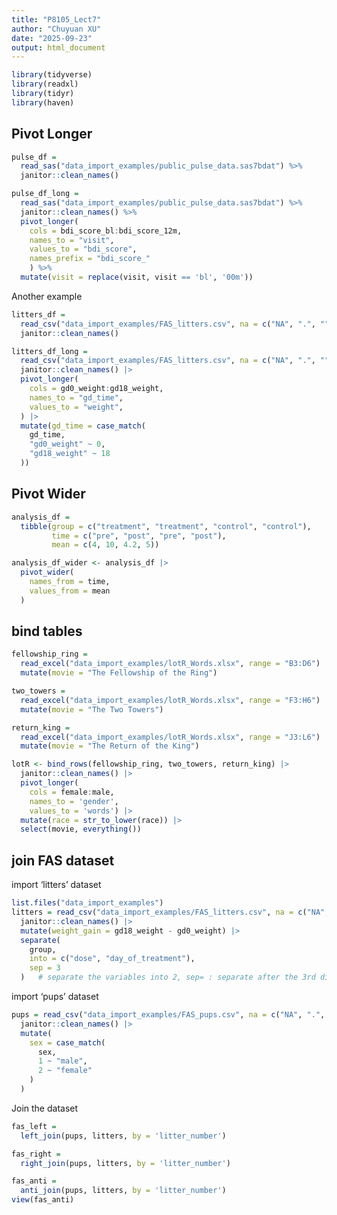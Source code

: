 ```yaml
---
title: "P8105_Lect7"
author: "Chuyuan XU"
date: "2025-09-23"
output: html_document
---
```


```r
library(tidyverse)
library(readxl)
library(tidyr)
library(haven)
```

## Pivot Longer

```r
pulse_df =
  read_sas("data_import_examples/public_pulse_data.sas7bdat") %>%
  janitor::clean_names()

pulse_df_long =
  read_sas("data_import_examples/public_pulse_data.sas7bdat") %>%
  janitor::clean_names() %>%
  pivot_longer(
    cols = bdi_score_bl:bdi_score_12m,
    names_to = "visit",
    values_to = "bdi_score",
    names_prefix = "bdi_score_"
    ) %>%
  mutate(visit = replace(visit, visit == 'bl', '00m'))
```

Another example
```r
litters_df = 
  read_csv("data_import_examples/FAS_litters.csv", na = c("NA", ".", "")) |>
  janitor::clean_names()

litters_df_long = 
  read_csv("data_import_examples/FAS_litters.csv", na = c("NA", ".", "")) |>
  janitor::clean_names() |>
  pivot_longer(
    cols = gd0_weight:gd18_weight,
    names_to = "gd_time",
    values_to = "weight",
  ) |>
  mutate(gd_time = case_match(
    gd_time,
    "gd0_weight" ~ 0,
    "gd18_weight" ~ 18
  ))
```

## Pivot Wider

```r
analysis_df = 
  tibble(group = c("treatment", "treatment", "control", "control"),
         time = c("pre", "post", "pre", "post"),
         mean = c(4, 10, 4.2, 5))
```

```r
analysis_df_wider <- analysis_df |>
  pivot_wider(
    names_from = time,
    values_from = mean
  )
```


## bind tables

```r
fellowship_ring = 
  read_excel("data_import_examples/lotR_Words.xlsx", range = "B3:D6") |>
  mutate(movie = "The Fellowship of the Ring")

two_towers = 
  read_excel("data_import_examples/lotR_Words.xlsx", range = "F3:H6") |>
  mutate(movie = "The Two Towers")

return_king = 
  read_excel("data_import_examples/lotR_Words.xlsx", range = "J3:L6") |>
  mutate(movie = "The Return of the King")

lotR <- bind_rows(fellowship_ring, two_towers, return_king) |>
  janitor::clean_names() |>
  pivot_longer(
    cols = female:male,
    names_to = 'gender',
    values_to = 'words') |>
  mutate(race = str_to_lower(race)) |>
  select(movie, everything())
```

## join FAS dataset

import 'litters' dataset

```r
list.files("data_import_examples")
litters = read_csv("data_import_examples/FAS_litters.csv", na = c("NA", ".", "")) |>
  janitor::clean_names() |>
  mutate(weight_gain = gd18_weight - gd0_weight) |>
  separate(
    group, 
    into = c("dose", "day_of_treatment"), 
    sep = 3
  )   # separate the variables into 2, sep= : separate after the 3rd digit
```

import 'pups' dataset

```r
pups = read_csv("data_import_examples/FAS_pups.csv", na = c("NA", ".", ""), skip=3) |>
  janitor::clean_names() |>
  mutate(
    sex = case_match(
      sex,
      1 ~ "male",
      2 ~ "female"
    )
  )
```

Join the dataset

```r
fas_left =
  left_join(pups, litters, by = 'litter_number')

fas_right =
  right_join(pups, litters, by = 'litter_number')

fas_anti = 
  anti_join(pups, litters, by = 'litter_number')
view(fas_anti)
```




